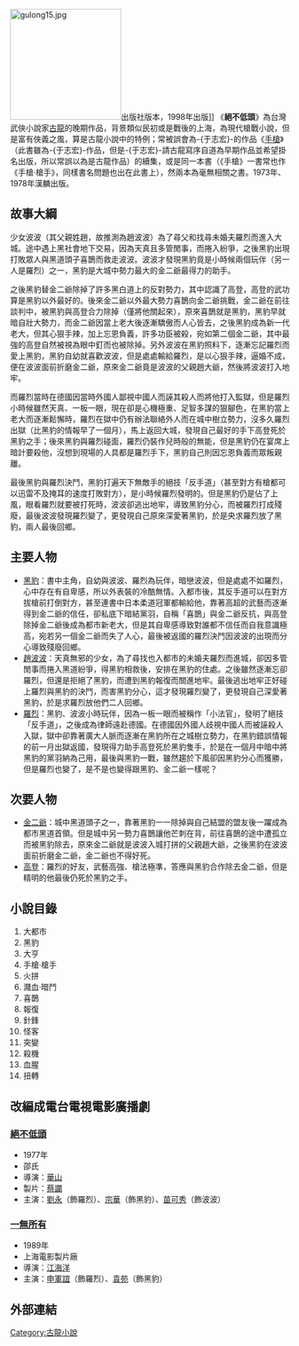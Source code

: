 [[File:gulong15.jpg|200px]]出版社版本，1998年出版]]
《'''絕不低頭'''》為台灣武俠小說家[[古龍|古龍]]的晚期作品，背景類似民初或是戰後的上海，為現代槍戰小說，但是富有俠義之風，算是古龍小說中的特例；常被誤會為-{于志宏}-的作品《[[手槍_(小說)|手槍]]》（此書雖為-{于志宏}-作品，但是-{于志宏}-請古龍寫序自道為早期作品並希望掛名出版，所以常誤以為是古龍作品）的續集，或是同一本書（《手槍》一書常也作《手槍‧槍手》，同樣書名問題也出在此書上），然兩本為毫無相關之書。1973年、1978年漢麟出版。

==故事大綱==

少女波波（其父親姓趙，故推測為趙波波）為了尋父和找尋未婚夫羅烈而進入大城。途中遇上黑社會地下交易，因為天真且多管閒事，而捲入紛爭，之後黑豹出現打敗眾人與黑道頭子喜鵲而救走波波。波波才發現黑豹竟是小時候兩個玩伴（另一人是羅烈）之一，黑豹是大城中勢力最大的金二爺最得力的助手。

之後黑豹替金二爺除掉了許多黑白道上的反對勢力，其中認識了高登，高登的武功算是黑豹以外最好的。後來金二爺以外最大勢力喜鵲向金二爺挑戰，金二爺在前往談判中，被黑豹與高登合力除掉（僅將他關起來），原來喜鵲就是黑豹，黑豹早就暗自壯大勢力，而金二爺因當上老大後逐漸驕傲而人心皆去，之後黑豹成為新一代老大，但其心狠手辣，加上忘恩負義，許多功臣被殺，宛如第二個金二爺，其中最強的高登自然被視為眼中釘而也被除掉。另外波波在黑豹照料下，逐漸忘記羅烈而愛上黑豹，黑豹自幼就喜歡波波，但是處處輸給羅烈，是以心狠手辣，逼婚不成，便在波波面前折磨金二爺，原來金二爺竟是波波的父親趙大爺，然後將波波打入地牢。

而羅烈當時在德國因當時外國人鄙視中國人而誣其殺人而將他打入監獄，但是羅烈小時候雖然天真、一板一眼，現在卻是心機極重、足智多謀的狠腳色，在黑豹當上老大而逐漸鬆懈時，羅烈在獄中仍有辦法聯絡外人而在城中樹立勢力，沒多久羅烈出獄（比黑豹的情報早了一個月），馬上返回大城，發現自己最好的手下高登死於黑豹之手；後來黑豹與羅烈碰面，羅烈仍裝作兒時般的無能，但是黑豹仍在宴席上暗計要殺他，沒想到現場的人具都是羅烈手下，黑豹自己則因忘恩負義而眾叛親離。

最後黑豹與羅烈決鬥，黑豹打遍天下無敵手的絕技「反手道」（甚至對方有槍都可以迅雷不及掩耳的速度打敗對方），是小時候羅烈發明的。但是黑豹仍是佔了上風，眼看羅烈就要被打死時，波波卻逃出地牢，導致黑豹分心，而被羅烈打成殘廢，最後波波發現羅烈變了，更發現自己原來深愛著黑豹，於是央求羅烈放了黑豹，兩人最後回鄉。

==主要人物==

*[[黑豹_(小說人物)|黑豹]]：書中主角，自幼與波波、羅烈為玩伴，暗戀波波，但是處處不如羅烈，心中存在有自卑感，所以外表裝的冷酷無情。入都市後，其反手道可以在對方拔槍前打倒對方，甚至連書中日本柔道冠軍都輸給他，靠著高超的武藝而逐漸得到金二爺的信任，卻私底下暗結黨羽，自稱「喜鵲」與金二爺反抗，與高登除掉金二爺後成為都市新老大，但是其自卑感導致對誰都不信任而自我意識極高，宛若另一個金二爺而失了人心，最後被返國的羅烈決鬥因波波的出現而分心導致殘廢回鄉。
*[[趙波波|趙波波]]：天真無邪的少女，為了尋找也入都市的未婚夫羅烈而進城，卻因多管閒事而捲入黑道紛爭，得黑豹相救後，安排在黑豹的住處。之後雖然逐漸忘卻羅烈，但還是拒絕了黑豹，而遭到黑豹報復而關進地牢。最後逃出地牢正好碰上羅烈與黑豹的決鬥，而害黑豹分心，這才發現羅烈變了，更發現自己深愛著黑豹，於是求羅烈放他們二人回鄉。
*[[羅烈|羅烈]]：黑豹、波波小時玩伴，因為一板一眼而被稱作「小法官」，發明了絕技「反手道」，之後成為律師遠赴德國。在德國因外國人歧視中國人而被誣殺人入獄，獄中卻靠著廣大人脈而逐漸在黑豹所在之城樹立勢力，在黑豹錯誤情報的前一月出獄返國，發現得力助手高登死於黑豹隻手，於是在一個月中暗中將黑豹的黨羽納為己用，最後與黑豹一戰，雖然趨於下風卻因黑豹分心而獲勝，但是羅烈也變了，是不是也變得跟黑豹、金二爺一樣呢？

==次要人物==
*[[金二爺|金二爺]]：城中黑道頭子之一，靠著黑豹一一除掉與自己結盟的盟友後一躍成為都市黑道首領。但是城中另一勢力喜鵲讓他芒刺在背，前往喜鵲的途中遭孤立而被黑豹除去，原來金二爺就是波波入城打拼的父親趙大爺，之後黑豹在波波面前折磨金二爺，金二爺也不得好死。
*[[高登|高登]]：羅烈的好友，武藝高強、槍法極準，答應與黑豹合作除去金二爺，但是精明的他最後仍死於黑豹之手。
==小說目錄==
#大都市
#黑豹
#大亨
#手槍‧槍手
#火拼
#濺血‧暗鬥
#喜鵲
#報復
#針鋒
#怪客
#突變
#殺機
#血腥
#扭轉
==改編成電台電視電影廣播劇==
===[[絕不低頭_(電影)|絕不低頭]]===
*1977年
*邵氏
*導演：[[華山_(導演)|華山]]
*製片：[[蔡讕|蔡讕]]
*主演：[[劉永|劉永]]（飾羅烈）、[[宗華|宗華]]（飾黑豹）、[[苗可秀|苗可秀]]（飾波波）
===[[一無所有_(武俠電影)|一無所有]]===
*1989年
*上海電影製片廠
*導演：[[江海洋|江海洋]]
*主演：[[申軍誼|申軍誼]]（飾羅烈）、[[袁苑|袁苑]]（飾黑豹）

==外部連結==


{{古龍作品}}

[[Category:古龍小說|Category:古龍小說]]